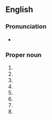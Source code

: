 ==English==
{{wikipedia}}

===Pronunciation===
* {{homophones|en|Montpellier}}

===Proper noun===
{{en-proper noun}}

# {{place|en|capital city|s/Vermont|and the county seat|of|county/Washington County}}
# {{place|en|area|of|city/Brighton|c/England}}
# {{place|en|city|s/Idaho}}
# {{place|en|city|s/Indiana}}
# {{place|en|city|s/North Dakota}}
# {{place|en|village|s/Louisiana}}
# {{place|en|village|s/Ohio}}
# {{place|en|village|county/County [[Limerick]]|c/Ireland}}